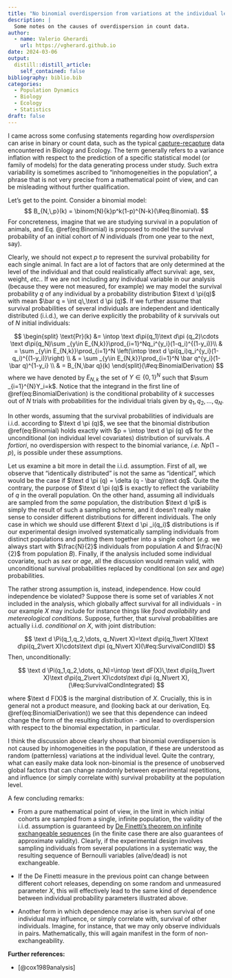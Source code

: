 ```yaml
---
title: "No binomial overdispersion from variations at the individual level"
description: |
  Some notes on the causes of overdispersion in count data. 
author:
  - name: Valerio Gherardi
    url: https://vgherard.github.io
date: 2024-03-06
output:
  distill::distill_article:
    self_contained: false
bibliography: biblio.bib
categories: 
  - Population Dynamics
  - Biology
  - Ecology
  - Statistics
draft: false
---
```


I came across some confusing statements  regarding how *overdispersion* can arise in binary or count data, such as the typical [capture-recapture](https://en.wikipedia.org/wiki/Mark_and_recapture) data encountered in Biology and Ecology. The term generally refers to a variance inflation with respect to the prediction of a specific statistical model (or family of models) for the data generating process under study. 
Such extra variability is sometimes ascribed to "inhomogeneities in the population", a phrase that is not very precise from a mathematical point of view, and can be misleading without further qualification.

Let's get to the point. Consider a binomial model:
$$
B_{N,\,p}(k) = \binom{N}{k}p^k(1-p)^{N-k}(\#eq:Binomial).
$$
For concreteness, imagine that we are studying survival in a population of 
animals, and Eq. \@ref(eq:Binomial) is proposed to model the survival probability of an initial cohort of $N$ individuals (from one year to the next, say). 

Clearly, we should not expect $p$ to represent the survival probability for each single animal. In fact are a lot of factors that are only determined at the level of the individual and that could realistically affect survival: age, sex, weight, *etc.*. If we are not including any individual variable in our analysis (because they were not measured, for example) we may model the survival probability $q$ of any individual by a probability distribution 
$\text d \pi(q)$ with mean $\bar q = \int q\,\text d \pi (q)$. If we further assume that survival probabilities of several individuals are independent and identically distributed (i.i.d.), we can derive explicitly the probability of $k$ survivals out of $N$ initial individuals:

$$
\begin{split}
\text{Pr}(k) &= \intop \text d\pi(q_1)\text d\pi (q_2)\cdots \text d\pi(q_N)\sum _{y\in E_{N,k}}\prod_{i=1}^Nq_i^{y_i}(1-q_i)^{(1-y_i)}\\
& = \sum _{y\in E_{N,k}}\prod_{i=1}^N \left(\intop \text d \pi(q_i)q_i^{y_i}(1-q_i)^{(1-y_i)}\right) \\
& = \sum _{y\in E_{N,k}}\prod_{i=1}^N \bar q^{y_i}(1-\bar q)^{1-y_i} \\
& = B_{N,\bar q}(k)
\end{split}(\#eq:BinomialDerivation)
$$
where we have denoted by $E_{N,k}$ the set of $Y\in \{0,\,1\}^N$ such that $\sum _{i=1}^{N}Y_i=k$. Notice that the integrand in the first line of \@ref(eq:BinomialDerivation) is the conditional probability of $k$ successes out of $N$ trials with probabilities for the individual trials given by $q_1,\,q_2,\,\dots,\,q_N$.

In other words, assuming that the survival probabilities of individuals are i.i.d. according to $\text d \pi (q)$, we see that the binomial distribution \@ref(eq:Binomial) holds exactly with $p = \intop \text d \pi (q) q$ for the unconditional (on individual level covariates) distribution of survivals. *A fortiori*, no overdispersion with respect to the binomial variance, *i.e.* $Np(1-p)$, is possible under these assumptions.

Let us examine a bit more in detail the i.i.d. assumption. First of all, we observe that "identically distributed" is not the same as "identical", which would be the case if $\text d \pi (q) = \delta (q - \bar q)\text dq$. Quite the contrary, the purpose of $\text d \pi (q)$ is exactly to reflect the variability of $q$ in the overall population. On the other hand, assuming all individuals are sampled from the *same* population, the distribution $\text d \pi$ is simply the result of such a sampling scheme, and it doesn't really make sense to consider different distributions for different individuals. The only case in which we should use different $\text d \pi _i(q_i)$ distributions is if our experimental design involved systematically sampling individuals from distinct populations and putting them together into a single cohort (*e.g.* we always start with $\frac{N}{2}$ individuals from population $A$ and $\frac{N}{2}$ from population $B$). Finally, if the analysis included some individual covariate, such as *sex* or *age*, all the discussion would remain valid, with unconditional survival probabilities replaced by conditional (on *sex* and *age*) probabilities.

The rather strong assumption is, instead, independence. How could independence be violated? Suppose there is some set of variables $X$ not included in the analysis, which globally affect survival for all individuals -  in our example $X$ may include for instance things like *food availability* and *metereological conditions*. Suppose, further, that survival probabilities are actually i.i.d. *conditional on* $X$, with joint distribution:

$$
\text d \Pi(q_1,q_2,\dots, q_N\vert X)=\text d\pi(q_1\vert X)\text d\pi(q_2\vert X)\cdots\text d\pi (q_N\vert X)(\#eq:SurvivalCondIID)
$$
Then, unconditionally:

$$
\text d \Pi(q_1,q_2,\dots, q_N)=\intop \text dF(X)\,\text d\pi(q_1\vert X)\text d\pi(q_2\vert X)\cdots\text d\pi (q_N\vert X),(\#eq:SurvivalCondIntegrated)
$$

where $\text d F(X)$ is the marginal distribution of $X$. Crucially, this is in general not a product measure, and (looking back at our derivation, Eq. \@ref(eq:BinomialDerivation)) we see that this dependence can indeed change the form of the resulting distribution - and lead to overdispersion with respect to the binomial expectation, in particular.

I think the discussion above clearly shows that binomial overdispersion is not caused by inhomogeneities in the population, if these are understood as random (patternless) variations at the individual level. Quite the contrary, what can easily make data look non-binomial is the presence of unobserved global factors that can change randomly between experimental repetitions, and influence (or simply correlate with) survival probability at the population level.

A few concluding remarks:

- From a pure mathematical point of view, in the limit in which initial cohorts are sampled from a single, infinite population, the validity of the i.i.d. assumption is guaranteed by [De Finetti's theorem on infinite exchangeable sequences](https://en.wikipedia.org/wiki/De_Finetti%27s_theorem) (in the finite case there are also guarantees of approximate validity). Clearly, if the experimental design involves sampling individuals from several populations in a systematic way, the resulting sequence of Bernoulli variables (alive/dead) is not exchangeable.

- If the De Finetti measure in the previous point can change between different
cohort releases, depending on some random and unmeasured parameter $X$, this will effectively lead to the same kind of dependence between individual probability parameters illustrated above.

- Another form in which dependence may arise is when survival of one individual may influence, or simply correlate with, survival of other individuals. Imagine,
for instance, that we may only observe individuals in pairs. Mathematically, this will again manifest in the form of non-exchangeability. 

**Further references:**

- [@cox1989analysis]
